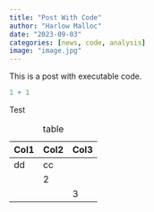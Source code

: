 ```yaml
---
title: "Post With Code"
author: "Harlow Malloc"
date: "2023-09-03"
categories: [news, code, analysis]
image: "image.jpg"
---
```


This is a post with executable code.

```r
1 + 1
```

Test

| Col1 | Col2 | Col3 |
|------|------|------|
| dd   | cc   |      |
|      | 2    |      |
|      |      | 3    |

: table
